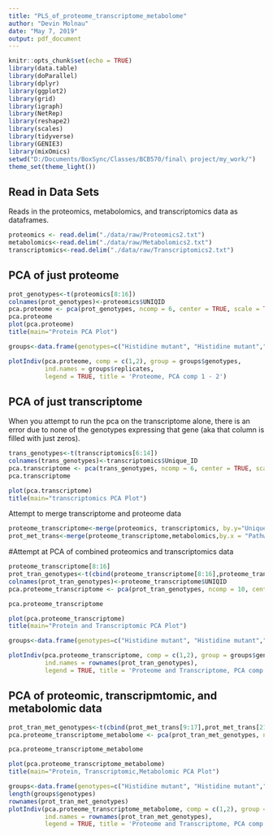 ```yaml
---
title: "PLS_of_proteome_transcriptome_metabolome"
author: "Devin Molnau"
date: "May 7, 2019"
output: pdf_document
---
```


```r
knitr::opts_chunk$set(echo = TRUE)
library(data.table)
library(doParallel)
library(dplyr)
library(ggplot2)
library(grid)
library(igraph)
library(NetRep)
library(reshape2)
library(scales)
library(tidyverse)
library(GENIE3)
library(mixOmics)
setwd("D:/Documents/BoxSync/Classes/BCB570/final\ project/my_work/")
theme_set(theme_light())
```

## Read in Data Sets

Reads in the proteomics, metabolomics, and transcriptomics data as dataframes.

```r
proteomics <- read.delim("./data/raw/Proteomics2.txt")
metabolomics<-read.delim("./data/raw/Metabolomics2.txt")
transcriptomics<-read.delim("./data/raw/Transcriptomics2.txt")
```

## PCA of just proteome
```r
prot_genotypes<-t(proteomics[8:16])
colnames(prot_genotypes)<-proteomics$UNIQID
pca.proteome <- pca(prot_genotypes, ncomp = 6, center = TRUE, scale = TRUE)
pca.proteome
plot(pca.proteome)
title(main="Protein PCA Plot")
```

```r
groups<-data.frame(genotypes=c("Histidine mutant", "Histidine mutant","Histidine mutant","Leucine mutant","Leucine mutant","Leucine mutant","WT","WT","WT"),replicates=c("H1","H2","H3","L1","L2","L3","PROTOTROPH1","PROTOTROPH2","PROTOTROPH3"))

plotIndiv(pca.proteome, comp = c(1,2), group = groups$genotypes,
          ind.names = groups$replicates,
          legend = TRUE, title = 'Proteome, PCA comp 1 - 2')

```

## PCA of just transcriptome
When you attempt to run the pca on the transcriptome alone, there is an error due to none of the genotypes expressing that gene (aka that column is filled with just zeros).
```r
trans_genotypes<-t(transcriptomics[6:14])
colnames(trans_genotypes)<-transcriptomics$Unique_ID
pca.transcriptome <- pca(trans_genotypes, ncomp = 6, center = TRUE, scale = TRUE) #Error: cannot rescale a constant/zero column to unit variance.
pca.transcriptome

plot(pca.transcriptome)
title(main="transcriptomics PCA Plot")
```


Attempt to merge transcriptome and proteome data
```r
proteome_transcriptome<-merge(proteomics, transcriptomics, by.y="Unique_ID", by.x = "UNIQID")
prot_met_trans<-merge(proteome_transcriptome,metabolomics,by.x = "Pathway", by.y="Pathway", all.x = FALSE)
```

#Attempt at PCA of combined proteomics and transcriptomics data
```r
proteome_transcriptome[8:16]
prot_tran_genotypes<-t(cbind(proteome_transcriptome[8:16],proteome_transcriptome[21:29]))
colnames(prot_tran_genotypes)<-proteome_transcriptome$UNIQID
pca.proteome_transcriptome <- pca(prot_tran_genotypes, ncomp = 10, center = TRUE, scale = TRUE)

pca.proteome_transcriptome

plot(pca.proteome_transcriptome)
title(main="Protein and Transcriptomic PCA Plot")

```

```r
groups<-data.frame(genotypes=c("Histidine mutant", "Histidine mutant","Histidine mutant","Leucine mutant","Leucine mutant","Leucine mutant","WT","WT","WT","WT","WT","WT","Histidine mutant", "Histidine mutant","Histidine mutant","Leucine mutant","Leucine mutant","Leucine mutant") ,replicates=c("H1","H2","H3","L1","L2","L3","PROTOTROPH1","PROTOTROPH2","PROTOTROPH3"))

plotIndiv(pca.proteome_transcriptome, comp = c(1,2), group = groups$genotypes,
          ind.names = rownames(prot_tran_genotypes),
          legend = TRUE, title = 'Proteome and Transcriptome, PCA comp 1 - 2')
```

## PCA of proteomic, transcripmtomic, and metabolomic data
```r
prot_tran_met_genotypes<-t(cbind(prot_met_trans[9:17],prot_met_trans[21:29],prot_met_trans[31:41]))
pca.proteome_transcriptome_metabolome <- pca(prot_tran_met_genotypes, ncomp = 10, center = TRUE, scale = TRUE)

pca.proteome_transcriptome_metabolome

plot(pca.proteome_transcriptome_metabolome)
title(main="Protein, Transcriptomic,Metabolomic PCA Plot")
```

```r
groups<-data.frame(genotypes=c("Histidine mutant", "Histidine mutant","Histidine mutant","Leucine mutant","Leucine mutant","Leucine mutant","WT","WT","WT","WT","WT","WT","Histidine mutant", "Histidine mutant","Histidine mutant","Leucine mutant","Leucine mutant","Leucine mutant","Histidine mutant","Histidine mutant", "Histidine mutant","Histidine mutant","Leucine mutant","Leucine mutant","Leucine mutant","WT","WT","WT","WT"))
length(groups$genotypes)
rownames(prot_tran_met_genotypes)
plotIndiv(pca.proteome_transcriptome_metabolome, comp = c(1,2), group = groups$genotypes,
          ind.names = rownames(prot_tran_met_genotypes),
          legend = TRUE, title = 'Proteome and Transcriptome, PCA comp 1 - 2')
```

